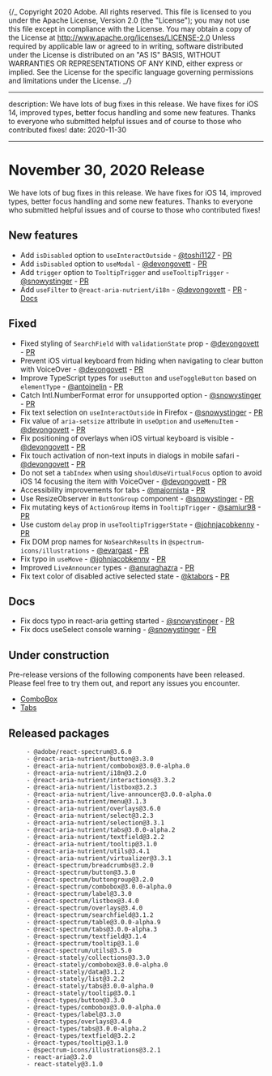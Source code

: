 {/_ Copyright 2020 Adobe. All rights reserved.
This file is licensed to you under the Apache License, Version 2.0 (the "License");
you may not use this file except in compliance with the License. You may obtain a copy
of the License at http://www.apache.org/licenses/LICENSE-2.0
Unless required by applicable law or agreed to in writing, software distributed under
the License is distributed on an "AS IS" BASIS, WITHOUT WARRANTIES OR REPRESENTATIONS
OF ANY KIND, either express or implied. See the License for the specific language
governing permissions and limitations under the License. _/}


---

description: We have lots of bug fixes in this release. We have fixes for iOS 14, improved types, better focus handling and some new features. Thanks to everyone who submitted helpful issues and of course to those who contributed fixes!
date: 2020-11-30

---

# November 30, 2020 Release

We have lots of bug fixes in this release. We have fixes for iOS 14, improved types, better focus handling and some new features. Thanks to everyone who submitted helpful issues and of course to those who contributed fixes!

## New features

- Add `isDisabled` option to `useInteractOutside` - [@toshi1127](https://github.com/toshi1127) - [PR](https://github.com/adobe/react-spectrum/pull/1273)
- Add `isDisabled` option to `useModal` - [@devongovett](https://github.com/devongovett) - [PR](https://github.com/adobe/react-spectrum/pull/1176)
- Add `trigger` option to `TooltipTrigger` and `useTooltipTrigger` - [@snowystinger](https://github.com/snowystinger) - [PR](https://github.com/adobe/react-spectrum/pull/1226)
- Add `useFilter` to `@react-aria-nutrient/i18n` - [@devongovett](https://github.com/devongovett) - [PR](https://github.com/adobe/react-spectrum/pull/1307) - [Docs](https://react-spectrum.adobe.com/react-aria/useFilter.html)

## Fixed

- Fixed styling of `SearchField` with `validationState` prop - [@devongovett](https://github.com/devongovett) - [PR](https://github.com/adobe/react-spectrum/pull/1176)
- Prevent iOS virtual keyboard from hiding when navigating to clear button with VoiceOver - [@devongovett](https://github.com/devongovett) - [PR](https://github.com/adobe/react-spectrum/pull/1176)
- Improve TypeScript types for `useButton` and `useToggleButton` based on `elementType` - [@antoinelin](https://github.com/antoinelin) - [PR](https://github.com/adobe/react-spectrum/pull/1191)
- Catch Intl.NumberFormat error for unsupported option - [@snowystinger](https://github.com/snowystinger) - [PR](https://github.com/adobe/react-spectrum/pull/1249)
- Fix text selection on `useInteractOutside` in Firefox - [@snowystinger](https://github.com/snowystinger) - [PR](https://github.com/adobe/react-spectrum/pull/1240)
- Fix value of `aria-setsize` attribute in `useOption` and `useMenuItem` - [@devongovett](https://github.com/devongovett) - [PR](https://github.com/adobe/react-spectrum/pull/1176)
- Fix positioning of overlays when iOS virtual keyboard is visible - [@devongovett](https://github.com/devongovett) - [PR](https://github.com/adobe/react-spectrum/pull/1176)
- Fix touch activation of non-text inputs in dialogs in mobile safari - [@devongovett](https://github.com/devongovett) - [PR](https://github.com/adobe/react-spectrum/pull/1290)
- Do not set a `tabIndex` when using `shouldUseVirtualFocus` option to avoid iOS 14 focusing the item with VoiceOver - [@devongovett](https://github.com/devongovett) - [PR](https://github.com/adobe/react-spectrum/pull/1176)
- Accessibility improvements for tabs - [@majornista](https://github.com/majornista) - [PR](https://github.com/adobe/react-spectrum/pull/1237)
- Use ResizeObserver in `ButtonGroup` component - [@snowystinger](https://github.com/snowystinger) - [PR](https://github.com/adobe/react-spectrum/pull/1225)
- Fix mutating keys of `ActionGroup` items in `TooltipTrigger` - [@samiur98](https://github.com/samiur98) - [PR](https://github.com/adobe/react-spectrum/pull/1242)
- Use custom `delay` prop in `useTooltipTriggerState` - [@johnjacobkenny](https://github.com/johnjacobkenny) - [PR](https://github.com/adobe/react-spectrum/pull/1201)
- Fix DOM prop names for `NoSearchResults` in `@spectrum-icons/illustrations` - [@evargast](https://github.com/evargast) - [PR](https://github.com/adobe/react-spectrum/pull/1255)
- Fix typo in `useMove` - [@johnjacobkenny](https://github.com/johnjacobkenny) - [PR](https://github.com/adobe/react-spectrum/pull/1218)
- Improved `LiveAnnouncer` types - [@anuraghazra](https://github.com/anuraghazra) - [PR](https://github.com/adobe/react-spectrum/pull/1210)
- Fix text color of disabled active selected state - [@ktabors](https://github.com/ktabors) - [PR](https://github.com/adobe/react-spectrum/pull/1232)

## Docs

- Fix docs typo in react-aria getting started - [@snowystinger](https://github.com/snowystinger) - [PR](https://github.com/adobe/react-spectrum/pull/1254)
- Fix docs useSelect console warning - [@snowystinger](https://github.com/snowystinger) - [PR](https://github.com/adobe/react-spectrum/pull/1222)

## Under construction

Pre-release versions of the following components have been released. Please feel free to try them out, and report any issues you encounter.

- [ComboBox](http://react-spectrum.adobe.com/react-spectrum/ComboBox.html)
- [Tabs](http://react-spectrum.adobe.com/react-spectrum/Tabs.html)

## Released packages

```
     - @adobe/react-spectrum@3.6.0
     - @react-aria-nutrient/button@3.3.0
     - @react-aria-nutrient/combobox@3.0.0-alpha.0
     - @react-aria-nutrient/i18n@3.2.0
     - @react-aria-nutrient/interactions@3.3.2
     - @react-aria-nutrient/listbox@3.2.3
     - @react-aria-nutrient/live-announcer@3.0.0-alpha.0
     - @react-aria-nutrient/menu@3.1.3
     - @react-aria-nutrient/overlays@3.6.0
     - @react-aria-nutrient/select@3.2.3
     - @react-aria-nutrient/selection@3.3.1
     - @react-aria-nutrient/tabs@3.0.0-alpha.2
     - @react-aria-nutrient/textfield@3.2.2
     - @react-aria-nutrient/tooltip@3.1.0
     - @react-aria-nutrient/utils@3.4.1
     - @react-aria-nutrient/virtualizer@3.3.1
     - @react-spectrum/breadcrumbs@3.2.0
     - @react-spectrum/button@3.3.0
     - @react-spectrum/buttongroup@3.2.0
     - @react-spectrum/combobox@3.0.0-alpha.0
     - @react-spectrum/label@3.3.0
     - @react-spectrum/listbox@3.4.0
     - @react-spectrum/overlays@3.4.0
     - @react-spectrum/searchfield@3.1.2
     - @react-spectrum/table@3.0.0-alpha.9
     - @react-spectrum/tabs@3.0.0-alpha.3
     - @react-spectrum/textfield@3.1.4
     - @react-spectrum/tooltip@3.1.0
     - @react-spectrum/utils@3.5.0
     - @react-stately/collections@3.3.0
     - @react-stately/combobox@3.0.0-alpha.0
     - @react-stately/data@3.1.2
     - @react-stately/list@3.2.2
     - @react-stately/tabs@3.0.0-alpha.0
     - @react-stately/tooltip@3.0.1
     - @react-types/button@3.3.0
     - @react-types/combobox@3.0.0-alpha.0
     - @react-types/label@3.3.0
     - @react-types/overlays@3.4.0
     - @react-types/tabs@3.0.0-alpha.2
     - @react-types/textfield@3.2.2
     - @react-types/tooltip@3.1.0
     - @spectrum-icons/illustrations@3.2.1
     - react-aria@3.2.0
     - react-stately@3.1.0
```
